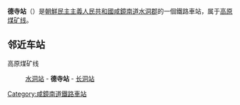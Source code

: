 {{unreferenced|time=2015-01-28T02:53:15+00:00}}
{{朝鮮半島車站資訊
|公司色 = blue
|文字色 = 
|站名 = 德寺站
|圖片 = 
|pxl = 
|圖片說明 =
|前一站 = [[水洞站_(咸鏡南道)|水洞]]
|前一站距離 = 3.9
|後一站距離 = 5.9
|後一站 = [[长洞站|长洞]]
|所屬路線 = [[高原煤矿线|高原煤矿线]]
|距離 = 11.7
|起點站 = [[屯田站_(咸镜南道)|屯田]]
|諺文 = 덕사역
|朝鮮漢字 = 德寺驛
|文觀部式 = Deoksa-yeok
|馬-賴式 = Tŏksa-yŏk
|副站名 = 
|車站編號 = 
|停站路線數 = 
|所屬公司 = [[朝鮮民主主義人民共和國鐵道省|朝鮮民主主義人民共和國鐵道省]]
|所在地 =[[咸镜南道|咸镜南道]][[水洞郡|水洞郡]]
|車站構造 = 地面车站
|月台配置 = 
|啟用年月日 =
|廢站年月日 = 
|上下車人次 = 
|統計年度 = 
|轉車 = 
|備註 = 
|全寬備註 = 
}}

'''德寺站'''（{{lang-ko|덕사역}}）是[[朝鮮民主主義人民共和國|朝鮮民主主義人民共和國]][[咸鏡南道|咸鏡南道]][[水洞郡|水洞郡]]的一個鐵路車站，属于[[高原煤矿线|高原煤矿线]]。

==邻近车站==
高原煤矿线
:[[水洞站_(咸鏡南道)|水洞站]] - '''德寺站''' - [[长洞站|长洞站]]

{{朝鲜铁路小作品}}

{{高原煤矿线}}

[[Category:咸鏡南道鐵路車站|Category:咸鏡南道鐵路車站]]